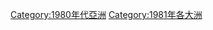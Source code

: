 {{Commonscat|1981 in Asia}}
{{Catmore}}
{{Year by category
| m = 1
| c = 9
| d = 8
| y = 1
| cat = 亞洲
| sortkey = 1981
| in = 
| parent = 依年份劃分的20世紀亞洲
| subcat = 1981年各大洲
}}

[[Category:1980年代亞洲|Category:1980年代亞洲]]
[[Category:1981年各大洲|Category:1981年各大洲]]